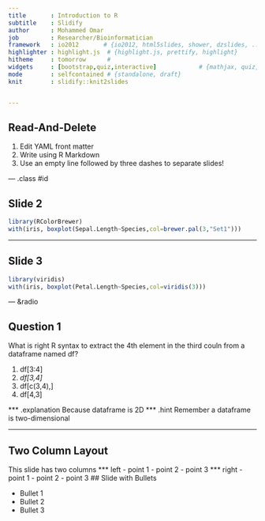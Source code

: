 ```yaml
---
title       : Introduction to R
subtitle    : Slidify
author      : Mohammed Omar
job         : Researcher/Bioinformatician
framework   : io2012       # {io2012, html5slides, shower, dzslides, ...}
highlighter : highlight.js  # {highlight.js, prettify, highlight}
hitheme     : tomorrow      # 
widgets     : [bootstrap,quiz,interactive]            # {mathjax, quiz, bootstrap}
mode        : selfcontained # {standalone, draft}
knit        : slidify::knit2slides


---
```


## Read-And-Delete

1. Edit YAML front matter
2. Write using R Markdown
3. Use an empty line followed by three dashes to separate slides!


--- .class #id 

## Slide 2

 
```r
library(RColorBrewer)
with(iris, boxplot(Sepal.Length~Species,col=brewer.pal(3,"Set1")))

```

---

## Slide 3

```r
library(viridis)
with(iris, boxplot(Petal.Length~Species,col=viridis(3)))

```

--- &radio

## Question 1

What is right R syntax to extract the 4th element in the third couln from a dataframe named df?

1. df[3:4]  
2. _df[3,4]_  
3. df[c(3,4),]  
4. df[4,3]  

*** .explanation 
Because dataframe is 2D 
*** .hint
Remember a dataframe is two-dimensional

---

## Two Column Layout   
This slide has two columns
*** left
- point 1
- point 2
- point 3
*** right
- point 1
- point 2
- point 3
## Slide with Bullets

- Bullet 1
- Bullet 2
- Bullet 3


